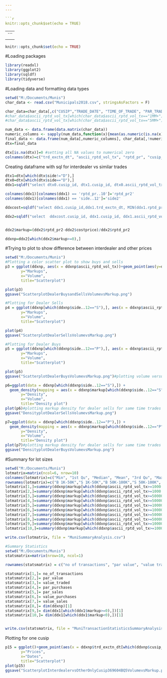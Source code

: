 ---
---

```{r setup, include=FALSE}
knitr::opts_chunk$set(echo = TRUE)
```

---
---

```{r setup, include=FALSE}
knitr::opts_chunk$set(echo = TRUE)
```

#Loading packages
```{r}
library(readxl)
library(ggplot2)
library(sqldf)
library(tidyverse)
```
#Loading data and formatting data types
```{r}
setwd("M:/Documents/Munis") 
char_data <- read.csv("Municipals2018.csv", stringsAsFactors = F) 

char_data=char_data[,c("CUSIP","TRADE_DATE", "TIME_OF_TRADE", "PAR_TRADED","DOLLAR_PRICE","BROKERS_BROKER_INDICATOR", "TRADE_TYPE_INDICATOR")]#reading in csv file
#char_data$ascii_rptd_vol_tx[which(char_data$ascii_rptd_vol_tx=="1MM+")]=1000000
#char_data$ascii_rptd_vol_tx[which(char_data$ascii_rptd_vol_tx=="5MM+")]=5000000

num_data <- data.frame(data.matrix(char_data))
numeric_columns <- sapply(num_data,function(x){mean(as.numeric(is.na(x)))<0.5})
final_data <- data.frame(num_data[,numeric_columns], char_data[,!numeric_columns]) #processing file to get correct variables for character and numeric
dtx=final_data

dtx[is.na(dtx)]=0 #setting all NA values to numerical zero
colnames(dtx)=c("trd_exctn_dt", "ascii_rptd_vol_tx", "rptd_pr", "cusip_id", "trd_exctn_tm", "BROKERS_BROKER_INDICATOR", "side")

```


Creating dataframe with sql for interdealer vs similar trades
```{r}

dtx1=dtx[which(dtx$side!="D"),]
dtx0=dtx[which(dtx$side=="D"),]
ddx1=sqldf("select dtx0.cusip_id, dtx1.cusip_id, dtx0.ascii_rptd_vol_tx, dtx1.ascii_rptd_vol_tx ,dtx0.trd_exctn_dt, dtx1.trd_exctn_dt, dtx0.trd_exctn_tm, dtx1.trd_exctn_tm, dtx0.rptd_pr, dtx1.rptd_pr, dtx0.side, dtx1.side from dtx0 join dtx1 on dtx0.cusip_id=dtx1.cusip_id and  dtx0.trd_exctn_dt=dtx1.trd_exctn_dt and dtx0.side<>dtx1.side and dtx0.rptd_pr<>dtx1.rptd_pr")

colnames(ddx1)[colnames(ddx1) == 'rptd_pr..10']='rptd_pr2'
colnames(ddx1)[colnames(ddx1) == 'side..12']='side2'

ddxcost=sqldf("select ddx1.cusip_id,ddx1.trd_exctn_dt, MIN(ddx1.rptd_pr) as costprice from ddx1 group by ddx1.cusip_id, ddx1.trd_exctn_dt")

ddx2=sqldf("select  ddxcost.cusip_id, ddx1.cusip_id, ddx1.ascii_rptd_vol_tx, ddx1.trd_exctn_dt, ddx1.trd_exctn_tm, ddx1.rptd_pr2, ddx1.side,ddx1.side2, ddxcost.costprice from ddx1 join ddxcost on ddxcost.cusip_id=ddx1.cusip_id and  ddxcost.trd_exctn_dt=ddx1.trd_exctn_dt")


ddx2$markup=(ddx2$rptd_pr2-ddx2$costprice)/ddx2$rptd_pr2

ddxnp=ddx2[which(ddx2$markup>=0),]
```
#Trying to plot to show difference between interdealer and other prices


```{r}
setwd("M:/Documents/Munis") 
#Plotting a color scatter plot to show buys and sells
p3 = ggplot(ddxnp, aes(x = ddxnp$ascii_rptd_vol_tx))+geom_point(aes(y=ddxnp$markup, col=ddxnp$side, alpha=.5)) + xlim(c(0, 5000000)) + ylim(c(0, .17)) + labs(subtitle="Volume vs Markups", 
       y="Markups", 
       x="Volume", 
       title="Scatterplot")

plot(p3)
ggsave("ScatterplotDealerBuysandSellsVolumevsMarkup.png")

#Plotting for Dealer Sells
p4 = ggplot(ddxnp[which(ddxnp$side..12=="S"),], aes(x = ddxnp$ascii_rptd_vol_tx[which(ddxnp$side..12=="S")],y=ddxnp$markup[which(ddxnp$side..12=="S")]) )+geom_point(color='darkblue') + xlim(c(0, 5000000)) + ylim(c(0, .17)) + labs(subtitle="Volume vs Markups Dealer Sells", 
       y="Markups", 
       x="Volume", 
       title="Scatterplot") 

plot(p4)
ggsave("ScatterplotDealerSellsVolumevsMarkup.png")

#Plotting for Dealer Buys
p5 = ggplot(ddxnp[which(ddxnp$side..12=="P"),], aes(x = ddxnp$ascii_rptd_vol_tx[which(ddxnp$side..12=="P")],y=ddxnp$markup[which(ddxnp$side..12=="P")]) )+geom_point(color='red') + xlim(c(0, 5000000)) + ylim(c(0, .17)) + labs(subtitle="Volume vs Markups Dealer Buys", 
       y="Markups", 
       x="Volume", 
       title="Scatterplot") 

plot(p5)
ggsave("ScatterplotDealerBuysVolumevsMarkup.png")#plotting volume versus markup for dealer sells for same time trades

p6=ggplot(data = ddxnp[which(ddxnp$side..12=="S"),]) + 
  geom_density(mapping = aes(x = ddxnp$markup[which(ddxnp$side..12=="S")]))+ xlim(c(-0.1,0.1)) + labs(subtitle="Volume vs Markups Dealer Sells", 
       y="Density", 
       x="Volume", 
       title="Density plot") 
plot(p6)#plotting markup density for dealer sells for same time trades
ggsave("DensityplotDealerSellsVolumevsMarkup.png")

p7=ggplot(data = ddxnp[which(ddxnp$side..12=="P"),]) + 
  geom_density(mapping = aes(x = ddxnp$markup[which(ddxnp$side..12=="P")]))+ xlim(c(-0.1, 0.1))  + labs(subtitle="Volume vs Markups Dealer Buys", 
       y="Density", 
       x="Volume", 
       title="Density plot") 
plot(p7)#plotting markup density for dealer sells for same time trades
ggsave("DensityplotDealerBuysVolumevsMarkup.png")


```



#Summary for lot sizes
```{r}
setwd("M:/Documents/Munis") 
lotmatrix=matrix(ncol=6, nrow=10)
colnames(lotmatrix)=c("Min", "1st Qu", "Median", "Mean", "3rd Qu", "Max")
rownames(lotmatrix)=c("B 1K-50K","S 1K-50K","B 50K-100K","S 50K-100K", "B 100K-500K","S 100K-500K","B 500K-1000K","S 100K-500K","B 1MM-5MM","S 1MM-5MM")
lotmatrix[1,]=summary(ddxnp$markup[which(ddxnp$ascii_rptd_vol_tx>=1000 & ddxnp$ascii_rptd_vol_tx<50000 & ddxnp$side2=="P")])
lotmatrix[2,]=summary(ddxnp$markup[which(ddxnp$ascii_rptd_vol_tx>=1000 & ddxnp$ascii_rptd_vol_tx<50000 & ddxnp$side2=="S")])
lotmatrix[3,]=summary(ddxnp$markup[which(ddxnp$ascii_rptd_vol_tx>=50000 & ddxnp$ascii_rptd_vol_tx<100000 & ddxnp$side2=="P")])
lotmatrix[4,]=summary(ddxnp$markup[which(ddxnp$ascii_rptd_vol_tx>=50000 & ddxnp$ascii_rptd_vol_tx<100000 & ddxnp$side2=="S")])
lotmatrix[5,]=summary(ddxnp$markup[which(ddxnp$ascii_rptd_vol_tx>=100000 & ddxnp$ascii_rptd_vol_tx<500000 & ddxnp$side2=="P")])
lotmatrix[6,]=summary(ddxnp$markup[which(ddxnp$ascii_rptd_vol_tx>=100000 & ddxnp$ascii_rptd_vol_tx<500000 & ddxnp$side2=="S")])
lotmatrix[7,]=summary(ddxnp$markup[which(ddxnp$ascii_rptd_vol_tx>=500000 & ddxnp$ascii_rptd_vol_tx<1000000 & ddxnp$side2=="P")] )
lotmatrix[8,]=summary(ddxnp$markup[which(ddxnp$ascii_rptd_vol_tx>=500000 & ddxnp$ascii_rptd_vol_tx<1000000 & ddxnp$side2=="S")] )
lotmatrix[9,]=summary(ddxnp$markup[which(ddxnp$ascii_rptd_vol_tx>=1000000 & ddxnp$ascii_rptd_vol_tx<5000000 & ddxnp$side2=="P")])
lotmatrix[10,]=summary(ddxnp$markup[which(ddxnp$ascii_rptd_vol_tx>=1000000 & ddxnp$ascii_rptd_vol_tx<5000000 & ddxnp$side2=="S")])

write.csv(lotmatrix, file = "MuniSummaryAnalysis.csv")

#Summary Statistics
setwd("M:/Documents/Munis") 
statsmatrix=matrix(nrow=10, ncol=1)

rownames(statsmatrix) = c("no of transactions", "par value", "value traded", "par purchases", "par sales", "value purchases", "value sales","N interdealer trades", "Positive Markup Tradea", "Negative Markup Trades")

statsmatrix[1,]= no_of_transactions
statsmatrix[2,]= par_value
statsmatrix[3,]= value_traded
statsmatrix[4,]= par_purchases
statsmatrix[5,]= par_sales
statsmatrix[6,]= value_purchases
statsmatrix[7,]= value_sales
statsmatrix[8,]= dim(ddxnp)[1]
statsmatrix[9,]= dim(ddx1[which(ddx1$markup>=0),])[1]
statsmatrix[10,]= dim(ddx1[which(ddx1$markup<0),])[1]


write.csv(statsmatrix, file = "MuniTransactionStatisticsSummaryAnalysis.csv")
```



Plotting for one cusip
```{r}
p15 = ggplot()+geom_point(aes(x = ddxnp$trd_exctn_dt[which(ddxnp$cusip_id=="574837K33")], y=ddxnp$rptd_pr[which(ddxnp$cusip_id=="574837K33")]), data=ddxnp[which(ddxnp$cusip_id=="574837K33"),], color='red', alpha=.5) + geom_point(aes(x = ddxnp$trd_exctn_dt[which(ddxnp$cusip_id=="574837K33")], y=ddxnp$rptd_pr..10[which(ddxnp$cusip_id=="574837K33")]), data=ddxnp[which(ddxnp$cusip_id=="574837K33"),], shape = 17,colour = 'grey', alpha=.7)+ylim(c(70, 100)) + labs(subtitle="Dates vs Prices", 
       y="Prices", 
       x="Dates", 
       title="Scatterplot")
plot(p15)
ggsave("ScatterplotInterdealervsOtherOnlyCusip369604BQ5VolumevsMarkup.png")

```




